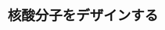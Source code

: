﻿---
title: "核酸分子をデザインする"
category: "生命理工学院"
vol: 68
interviewee: "関根・清尾"
url: "http://www.skn.bio.titech.ac.jp/"
tags: ["分子","化学","構造","合成","高分子"]
pdf: "68-8-sekine-seio.pdf"
career: ""
preface: "ヒトの DNA の解読と解析は完了し、多くの疾 患が DNA 上にある遺伝子の変異によって引き起 こされることがわかりつつある。疾患の原因とな る遺伝子の変異の有無を調べ、治すには、DNA と似た構造の分子を用いればよいと考えられた。 しかし、DNA と全く同じ構造の分子では、うま くいかない。関根・清尾研究室では、遺伝子診断 や治療のできる分子を、化学的な視点からデザイ ンし、合成する研究を行っている。ヒトの体がも つ精巧な高分子、DNA を下敷きに、それを超え る分子づくりについて、お話を伺った。"
---
